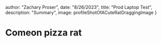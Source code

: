 




  author: "Zachary Proser",
  date: "8/26/2023",
  title: "Prod Laptop Test",
  description: "Summary", 
  image: profileShotOfACuteRatDraggingImage
 }

  
 # Comeon pizza rat
  

